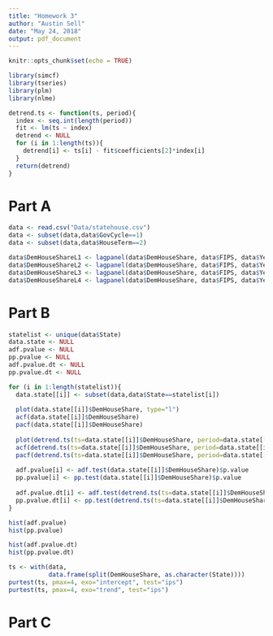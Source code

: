 ```yaml
---
title: "Homework 3"
author: "Austin Sell"
date: "May 24, 2018"
output: pdf_document
---
```


```r
knitr::opts_chunk$set(echo = TRUE)

library(simcf)
library(tseries)
library(plm)
library(nlme)

detrend.ts <- function(ts, period){
  index <- seq.int(length(period))
  fit <- lm(ts ~ index)
  detrend <- NULL
  for (i in 1:length(ts)){
    detrend[i] <- ts[i] - fit$coefficients[2]*index[i]
  }
  return(detrend)
}
```

# Part A

```r
data <- read.csv("Data/statehouse.csv")
data <- subset(data,data$GovCycle==1)
data <- subset(data,data$HouseTerm==2)

data$DemHouseShareL1 <- lagpanel(data$DemHouseShare, data$FIPS, data$Year, 1)
data$DemHouseShareL2 <- lagpanel(data$DemHouseShare, data$FIPS, data$Year, 2)
data$DemHouseShareL3 <- lagpanel(data$DemHouseShare, data$FIPS, data$Year, 3)
data$DemHouseShareL4 <- lagpanel(data$DemHouseShare, data$FIPS, data$Year, 4)
```

# Part B

```r
statelist <- unique(data$State)
data.state <- NULL
adf.pvalue <- NULL
pp.pvalue <- NULL
adf.pvalue.dt <- NULL
pp.pvalue.dt <- NULL

for (i in 1:length(statelist)){
  data.state[[i]] <- subset(data,data$State==statelist[i])
  
  plot(data.state[[i]]$DemHouseShare, type="l")
  acf(data.state[[i]]$DemHouseShare)
  pacf(data.state[[i]]$DemHouseShare)
  
  plot(detrend.ts(ts=data.state[[i]]$DemHouseShare, period=data.state[[i]]$Year), type="l")
  acf(detrend.ts(ts=data.state[[i]]$DemHouseShare, period=data.state[[i]]$Year))
  pacf(detrend.ts(ts=data.state[[i]]$DemHouseShare, period=data.state[[i]]$Year))
  
  adf.pvalue[i] <- adf.test(data.state[[i]]$DemHouseShare)$p.value
  pp.pvalue[i] <- pp.test(data.state[[i]]$DemHouseShare)$p.value
  
  adf.pvalue.dt[i] <- adf.test(detrend.ts(ts=data.state[[i]]$DemHouseShare, period=data.state[[i]]$Year))$p.value
  pp.pvalue.dt[i] <- pp.test(detrend.ts(ts=data.state[[i]]$DemHouseShare, period=data.state[[i]]$Year))$p.value
}

hist(adf.pvalue)
hist(pp.pvalue)

hist(adf.pvalue.dt)
hist(pp.pvalue.dt)

ts <- with(data,
           data.frame(split(DemHouseShare, as.character(State))))
purtest(ts, pmax=4, exo="intercept", test="ips")
purtest(ts, pmax=4, exo="trend", test="ips")
```

# Part C

```r

```
